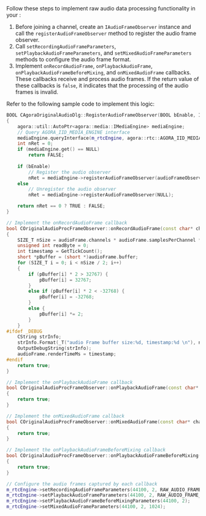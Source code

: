 <PlatformWrapper platform="windows">
Follow these steps to implement raw audio data processing functionality in your <Vpl k="CLIENT" />:

1. Before joining a channel, create an `IAudioFrameObserver` instance and call the `registerAudioFrameObserver` method to register the audio frame observer.
1. Call `setRecordingAudioFrameParameters`, `setPlaybackAudioFrameParameters`, and `setMixedAudioFrameParameters` methods to configure the audio frame format.
1. Implement `onRecordAudioFrame`, `onPlaybackAudioFrame`, `onPlaybackAudioFrameBeforeMixing`, and `onMixedAudioFrame` callbacks. These callbacks receive and process audio frames. If the return value of these callbacks is `false`, it indicates that the processing of the audio frames is invalid.

Refer to the following sample code to implement this logic:

```cpp
BOOL CAgoraOriginalAudioDlg::RegisterAudioFrameObserver(BOOL bEnable, IAudioFrameObserver *audioFrameObserver)
{
    agora::util::AutoPtr<agora::media::IMediaEngine> mediaEngine;
    // Query AGORA_IID_MEDIA_ENGINE interface
    mediaEngine.queryInterface(m_rtcEngine, agora::rtc::AGORA_IID_MEDIA_ENGINE);
    int nRet = 0;
    if (mediaEngine.get() == NULL)
        return FALSE;
    
    if (bEnable)
        // Register the audio observer 
        nRet = mediaEngine->registerAudioFrameObserver(audioFrameObserver);
    else
        // Unregister the audio observer
        nRet = mediaEngine->registerAudioFrameObserver(NULL);

    return nRet == 0 ? TRUE : FALSE;
}

// Implement the onRecordAudioFrame callback
bool COriginalAudioProcFrameObserver::onRecordAudioFrame(const char* channelId, AudioFrame& audioFrame)
{
    SIZE_T nSize = audioFrame.channels * audioFrame.samplesPerChannel * 2;
    unsigned int readByte = 0;
    int timestamp = GetTickCount();
    short *pBuffer = (short *)audioFrame.buffer;
    for (SIZE_T i = 0; i < nSize / 2; i++)
    {
        if (pBuffer[i] * 2 > 32767) {
            pBuffer[i] = 32767;
        }
        else if (pBuffer[i] * 2 < -32768) {
            pBuffer[i] = -32768;
        }
        else {
            pBuffer[i] *= 2;
        }
    }
#ifdef _DEBUG
    CString strInfo;
    strInfo.Format(_T("audio Frame buffer size:%d, timestamp:%d \n"), nSize, timestamp);
    OutputDebugString(strInfo);
    audioFrame.renderTimeMs = timestamp;
#endif
    return true;
}

// Implement the onPlaybackAudioFrame callback
bool COriginalAudioProcFrameObserver::onPlaybackAudioFrame(const char* channelId, AudioFrame& audioFrame)
{
    return true;
}

// Implement the onMixedAudioFrame callback
bool COriginalAudioProcFrameObserver::onMixedAudioFrame(const char* channelId, AudioFrame& audioFrame)
{
    return true;
}

// Implement the onPlaybackAudioFrameBeforeMixing callback
bool COriginalAudioProcFrameObserver::onPlaybackAudioFrameBeforeMixing(const char* channelId, rtc::uid_t uid, AudioFrame& audioFrame)
{
    return true;
}

// Configure the audio frames captured by each callback
m_rtcEngine->setRecordingAudioFrameParameters(44100, 2, RAW_AUDIO_FRAME_OP_MODE_READ_WRITE, 1024);
m_rtcEngine->setPlaybackAudioFrameParameters(44100, 2, RAW_AUDIO_FRAME_OP_MODE_READ_WRITE, 1024);
m_rtcEngine->setPlaybackAudioFrameBeforeMixingParameters(44100, 2);
m_rtcEngine->setMixedAudioFrameParameters(44100, 2, 1024);
```

</PlatformWrapper>